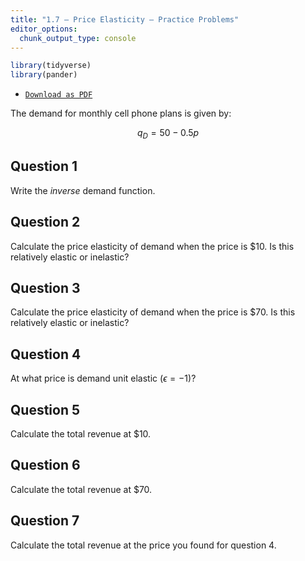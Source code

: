 ```yaml
---
title: "1.7 — Price Elasticity — Practice Problems"
editor_options: 
  chunk_output_type: console
---
```


```r
library(tidyverse)
library(pander)
```

- [<i class="fas fa-file-pdf"></i> `Download as PDF`](/practice/1.7-practice.pdf)
<!-- [<i class="fas fa-file-pdf"></i> `Answer Key`](https://www.youtube.com/watch/dQw4w9WgXcQ)-->

The demand for monthly cell phone plans is given by:

$$q_D =  50-0.5p$$

## Question 1 
Write the *inverse* demand function.

## Question 2 
Calculate the price elasticity of demand when the price is $10. Is this relatively elastic or inelastic?

## Question 3
Calculate the price elasticity of demand when the price is $70. Is this relatively elastic or inelastic?

## Question 4
At what price is demand unit elastic $(\epsilon=-1)$?

## Question 5
Calculate the total revenue at $10.

## Question 6
Calculate the total revenue at $70.

## Question 7
Calculate the total revenue at the price you found for question 4.